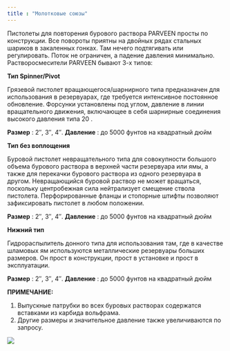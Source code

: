 ```yaml
---
title : "Молотковые союзы"
---
```


Пистолеты для повторения бурового раствора PARVEEN просты по конструкции. Все повороты приятны на двойных рядах стальных шариков в закаленных гонках. Там нечего подтягивать или регулировать. Поток не ограничен, а падение давления минимально. Растворосмесители PARVEEN бывают 3-х типов:

**Тип Spinner/Pivot**

Грязевой пистолет вращающегося/шарнирного типа предназначен для использования в резервуарах, где требуется интенсивное постоянное обновление. Форсунки установлены под углом, давление в линии вращательного движения, включающее в себя шарнирные соединения высокого давления типа 20 .

**Размер** : 2″, 3″, 4″. **Давление** : до 5000 фунтов на квадратный дюйм

**Тип без воплощения**

Буровой пистолет невращательного типа для совокупности большого объема бурового раствора в верхней части резервуара или ямы, а также для перекачки бурового раствора из одного резервуара в другом. Невращающийся буровой раствор не может вращаться, поскольку центробежная сила нейтрализует смещение ствола пистолета. Перфорированные фланцы и стопорные штифты позволяют зафиксировать пистолет в любом положении.

**Размер** : 2″, 3″, 4″. **Давление** : до 5000 фунтов на квадратный дюйм

**Нижний тип**

Гидрораспылитель донного типа для использования там, где в качестве шламовых ям используются металлические резервуары больших размеров. Он прост в конструкции, прост в установке и прост в эксплуатации.

**Размер** : 2″, 3″, 4″. **Давление** : до 5000 фунтов на квадратный дюйм

**ПРИМЕЧАНИЕ:**

1.  Выпускные патрубки во всех буровых растворах содержатся вставками из карбида вольфрама.
2.  Другие размеры и значительное давление также увеличиваются по запросу.

<img src="./hammer-unions-6.png" />
